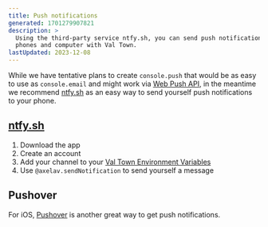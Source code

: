 ```yaml
---
title: Push notifications
generated: 1701279907821
description: >
  Using the third-party service ntfy.sh, you can send push notifications to
  phones and computer with Val Town.
lastUpdated: 2023-12-08
---
```



While we have tentative plans to create `console.push` that would be as easy to
use as `console.email` and might work via
[Web Push API](https://developer.mozilla.org/en-US/docs/Web/API/Push_API), in
the meantime we recommend [ntfy.sh](http://ntfy.sh) as an easy way to send
yourself push notifications to your phone.

## [ntfy.sh](https://ntfy.sh)

1. Download the app
2. Create an account
3. Add your channel to your
   [Val Town Environment Variables](https://val.town/settings/environment-variables)
4. Use `@axelav.sendNotification` to send yourself a message

<Val url="https://www.val.town/embed/axelav/sendNotification" />

## Pushover

For iOS, [Pushover](https://pushover.net/) is another great way to get push
notifications.

<Val url="https://www.val.town/embed/meatcar/pushover" />
